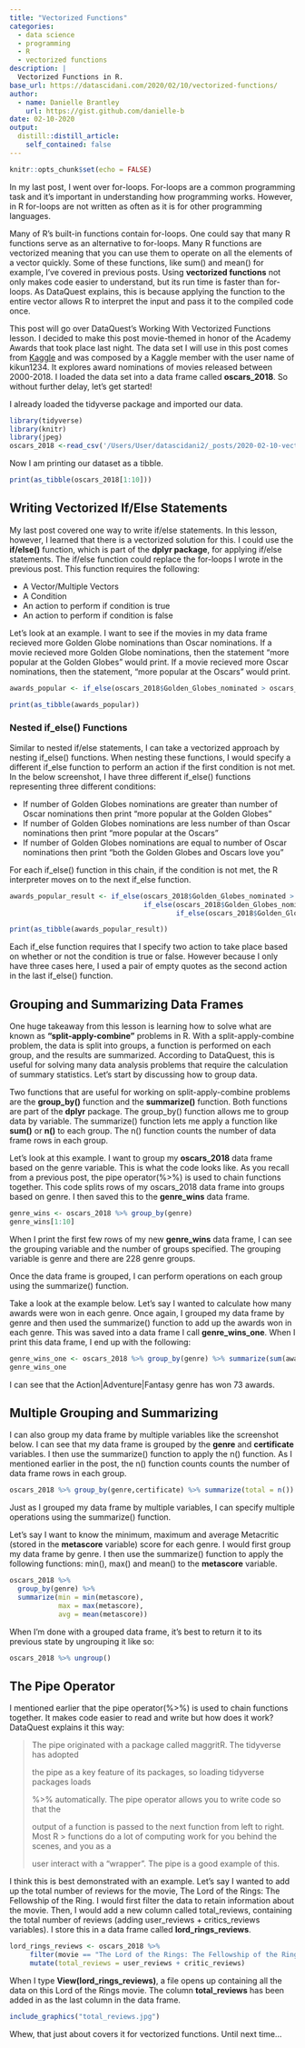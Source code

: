 ```yaml
---
title: "Vectorized Functions"
categories:
  - data science 
  - programming
  - R
  - vectorized functions
description: |
  Vectorized Functions in R.
base_url: https://datascidani.com/2020/02/10/vectorized-functions/
author:
  - name: Danielle Brantley
    url: https://gist.github.com/danielle-b
date: 02-10-2020
output:
  distill::distill_article:
    self_contained: false
---
```

<style>
    pre code {
      white-space: pre-wrap;
    }
</style>

```r
knitr::opts_chunk$set(echo = FALSE)
```

In my last post, I went over for-loops. For-loops are a common programming task and it’s important in understanding how programming works. However, in R for-loops are not written as often as it is for other programming languages.

Many of R’s built-in functions contain for-loops. One could say that many R functions serve as an alternative to for-loops. Many R functions are vectorized meaning that you can use them to operate on all the elements of a vector quickly. Some of these functions, like sum() and mean() for example, I’ve covered in previous posts. Using **vectorized functions** not only makes code easier to understand, but its run time is faster than for-loops. As DataQuest explains, this is because applying the function to the entire vector allows R to interpret the input and pass it to the compiled code once.

This post will go over DataQuest’s Working With Vectorized Functions lesson. I decided to make this post movie-themed in honor of the Academy Awards that took place last night. The data set I will use in this post comes from [Kaggle](https://www.kaggle.com/kikun1234/big-ml-oscars-dataset-2018) and was composed by a Kaggle member with the user name of kikun1234. It explores award nominations of movies released between 2000-2018. I loaded the data set into a data frame called **oscars_2018**. So without further delay, let’s get started! 

I already loaded the tidyverse package and imported our data.

```r
library(tidyverse)
library(knitr)
library(jpeg)
oscars_2018 <-read_csv('/Users/User/datascidani2/_posts/2020-02-10-vectorized-functions/Big ML Oscars Dataset 2018.csv')
```

Now I am printing our dataset as a tibble.

```r
print(as_tibble(oscars_2018[1:10]))
```


## Writing Vectorized If/Else Statements

My last post covered one way to write if/else statements. In this lesson, however, I learned that there is a vectorized solution for this. I could use the **if/else()** function, which is part of the **dplyr package**, for applying if/else statements. The if/else function could replace the for-loops I wrote in the previous post. This function requires the following:

- A Vector/Multiple Vectors
- A Condition
- An action to perform if condition is true
- An action to perform if condition is false

Let’s look at an example. I want to see if the movies in my data frame recieved more Golden Globe nominations than Oscar nominations. If a movie recieved more Golden Globe nominations, then the statement “more popular at the Golden Globes” would print. If a movie recieved more Oscar nominations, then the statement, “more popular at the Oscars” would print.

```r
awards_popular <- if_else(oscars_2018$Golden_Globes_nominated > oscars_2018$Oscar_nominated, "more popular at the Golden Globes", "more Popular at the Oscars")

print(as_tibble(awards_popular))
```

### Nested if_else() Functions

Similar to nested if/else statements, I can take a vectorized approach by nesting if_else() functions. When nesting these functions, I would specify a different if_else function to perform an action if the first condition is not met. In the below screenshot, I have three different if_else() functions representing three different conditions:

- If number of Golden Globes nominations are greater than number of Oscar nominations then print “more popular at the Golden Globes”
- If number of Golden Globes nominations are less number of than Oscar nominations then print “more popular at the Oscars”
- If number of Golden Globes nominations are equal to number of Oscar nominations then print “both the Golden Globes and Oscars love you”

For each if_else() function in this chain, if the condition is not met, the R interpreter moves on to the next if_else function.

```r
awards_popular_result <- if_else(oscars_2018$Golden_Globes_nominated > oscars_2018$Oscar_nominated, "more popular at the Golden Globes",
                                 if_else(oscars_2018$Golden_Globes_nominated < oscars_2018$Oscar_nominated, "more popular at the Oscars",
                                         if_else(oscars_2018$Golden_Globes_nominated == oscars_2018$Oscar_nominated, "both the Golden Globes and Oscars love you", "")))

print(as_tibble(awards_popular_result))
```

Each if_else function requires that I specify two action to take place based on whether or not the condition is true or false. However because I only have three cases here, I used a pair of empty quotes as the second action in the last if_else() function.

## Grouping and Summarizing Data Frames

One huge takeaway from this lesson is learning how to solve what are known as **“split-apply-combine”** problems in R. With a split-apply-combine problem, the data is split into groups, a function is performed on each group, and the results are summarized. According to DataQuest, this is useful for solving many data analysis problems that require the calculation of summary statistics. Let’s start by discussing how to group data.

Two functions that are useful for working on split-apply-combine problems are the **group_by()** function and the **summarize()** function. Both functions are part of the **dplyr** package. The group_by() function allows me to group data by variable. The summarize() function lets me apply a function like **sum()** or **n()** to each group. The n() function counts the number of data frame rows in each group.

Let’s look at this example. I want to group my **oscars_2018** data frame based on the genre variable. This is what the code looks like. As you recall from a previous post, the pipe operator(%>%) is used to chain functions together. This code splits rows of my oscars_2018 data frame into groups based on genre. I then saved this to the **genre_wins** data frame.

```r
genre_wins <- oscars_2018 %>% group_by(genre)
genre_wins[1:10]
```

When I print the first few rows of my new **genre_wins** data frame, I can see the grouping variable and the number of groups specified. The grouping variable is genre and there are 228 genre groups.

Once the data frame is grouped, I can perform operations on each group using the summarize() function.

Take a look at the example below. Let’s say I wanted to calculate how many awards were won in each genre. Once again, I grouped my data frame by genre and then used the summarize() function to add up the awards won in each genre. This was saved into a data frame I call **genre_wins_one**. When I print this data frame, I end up with the following:

```r
genre_wins_one <- oscars_2018 %>% group_by(genre) %>% summarize(sum(awards_wins))
genre_wins_one
```

I can see that the Action|Adventure|Fantasy genre has won 73 awards.

## Multiple Grouping and Summarizing

I can also group my data frame by multiple variables like the screenshot below. I can see that my data frame is grouped by the **genre** and **certificate** variables. I then use the summarize() function to apply the n() function. As I mentioned earlier in the post, the n() function counts counts the number of data frame rows in each group.

```r
oscars_2018 %>% group_by(genre,certificate) %>% summarize(total = n())
```

Just as I grouped my data frame by multiple variables, I can specify multiple operations using the summarize() function.

Let’s say I want to know the minimum, maximum and average Metacritic (stored in the **metascore** variable) score for each genre. I would first group my data frame by genre. I then use the summarize() function to apply the following functions: min(), max() and mean() to the **metascore** variable.

```r
oscars_2018 %>%
  group_by(genre) %>%
  summarize(min = min(metascore),
            max = max(metascore),
            avg = mean(metascore))
```

When I’m done with a grouped data frame, it’s best to return it to its previous state by ungrouping it like so:

```r
oscars_2018 %>% ungroup()
```

## The Pipe Operator

I mentioned earlier that the pipe operator(%>%) is used to chain functions together. It makes code easier to read and write but how does it work? DataQuest explains it this way:

> The pipe originated with a package called maggritR. The tidyverse has adopted
>
> the pipe as a key feature of its packages, so loading tidyverse packages loads
>
> %>% automatically. The pipe operator allows you to write code so that the  
>
> output of a function is passed to the next function from left to right. Most R > 
> functions do a lot of computing work for you behind the scenes, and you as a
>
> user interact with a “wrapper”. The pipe is a good example of this.

I think this is best demonstrated with an example. Let’s say I wanted to add up the total number of reviews for the movie, The Lord of the Rings: The Fellowship of the Ring. I would first filter the data to retain information about the movie. Then, I would add a new column called total_reviews, containing the total number of reviews (adding user_reviews + critics_reviews variables). I store this in a data frame called **lord_rings_reviews**.

```r
lord_rings_reviews <- oscars_2018 %>% 
     filter(movie == "The Lord of the Rings: The Fellowship of the Ring") %>%
     mutate(total_reviews = user_reviews + critic_reviews)
```

When I type **View(lord_rings_reviews)**, a file opens up containing all the data on this Lord of the Rings movie. The column **total_reviews** has been added in as the last column in the data frame.

```r
include_graphics("total_reviews.jpg")
```

Whew, that just about covers it for vectorized functions. Until next time…